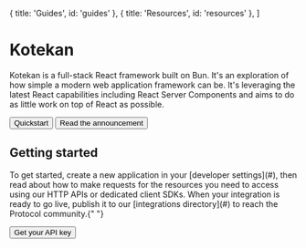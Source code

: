 
  { title: 'Guides', id: 'guides' },
  { title: 'Resources', id: 'resources' },
]



# Kotekan

Kotekan is a full-stack React framework built on Bun. It's an
exploration of how simple a modern web application framework can be.
It's leveraging the latest React capabilities including React Server
Components and aims to do as little work on top of React as possible.


<div className="not-prose mb-16 mt-6 flex gap-3">
<Button href="/docs/quickstart" arrow="right">
Quickstart
</Button>
<Button href="/blog/introducing-kotekan" variant="outline">
Read the announcement
</Button>
</div>

## Getting started

<p className="lead">
To get started, create a new application in your [developer
settings](#), then read about how to make requests for the resources you
need to access using our HTTP APIs or dedicated client SDKs. When your
integration is ready to go live, publish it to our [integrations
directory](#) to reach the Protocol community.{" "}
</p>

<div className="not-prose">
<Button href="/sdks" variant="text" arrow="right">
Get your API key
</Button>
</div>

<Guides />

<Resources />

